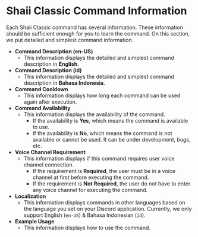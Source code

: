# Shaii Classic Command Information
Each Shaii Classic command has several information. These information should be sufficient enough for you to learn the command. On this section, we put detailed and simplest command information.

- **Command Description (en-US)**
  - This information displays the detailed and simplest command description in **English**.
- **Command Description (id)**
  - This information displays the detailed and simplest command description in **Bahasa Indonesia**.
- **Command Cooldown**
  - This information displays how long each command can be used again after execution.
- **Command Availability**
  - This information displays the availability of the command.
    - If the availability is **Yes**, which means the command is available to use.
    - If the availability is **No**, which means the command is not available or cannot be used. It can be under development, bugs, etc.
- **Voice Channel Requirement**
  - This information displays if this command requires user voice channel connection.
    - If the requirement is **Required**, the user must be in a voice channel at first before executing the command.
    - If the requirement is **Not Required**, the user do not have to enter any voice channel for executing the command.
- **Localization**
  - This information displays commands in other languages ​​based on the language you set on your Discord application. Currently, we only support English (`en-US`) & Bahasa Indonesian (`id`).
- **Example Usage**
  - This information displays how to use the command.
